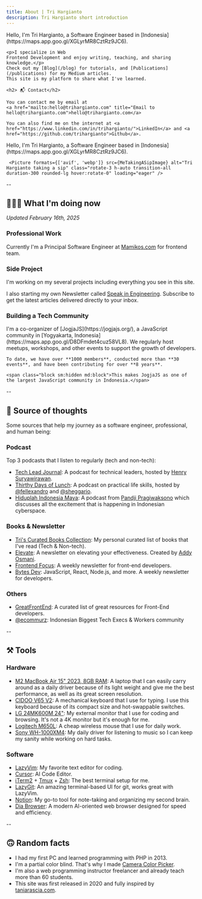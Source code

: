 ```yaml
---
title: About | Tri Hargianto
description: Tri Hargianto short introduction
---
```



<div class="flex flex-col-reverse md:flex-row md:gap-8">
  <div class="w-full md:w-2/3">
    <p class="hidden md:block">Hello, I'm Tri Hargianto, a Software Engineer based in [Indonesia](https://maps.app.goo.gl/XGLyrMR8CztRz9JC6).</p>

    <p>I specialize in Web
    Frontend Development and enjoy writing, teaching, and sharing knowledge.</p>
    Check out my [Blog](/blog) for tutorials, and [Publications](/publications) for my Medium articles.
    This site is my platform to share what I've learned.

    <h2> 📬 Contact</h2>

    You can contact me by email at
    <a href="mailto:hello@trihargianto.com" title="Email to hello@trihargianto.com">hello@trihargianto.com</a>

    You can also find me on the internet at <a href="https://www.linkedin.com/in/trihargianto/">LinkedIn</a> and <a href="https://github.com/trihargianto">Github</a>.

  </div>

  <div class="w-full md:w-80">
    <p class="block md:hidden mb-10">Hello, I'm Tri Hargianto, a Software Engineer based in [Indonesia](https://maps.app.goo.gl/XGLyrMR8CztRz9JC6).</p>

     <Picture formats={['avif', 'webp']} src={MeTakingASipImage} alt="Tri Hargianto taking a sip" class="rotate-3 h-auto transition-all duration-300 rounded-lg hover:rotate-0" loading="eager" />

  </div>
</div>

--

## 👨🏻‍💻 What I'm doing now

_Updated February 16th, 2025_

### Professional Work

Currently I'm a Principal Software Engineer at [Mamikos.com](https://mamikos.com) for frontend
team.

### Side Project

I'm working on my several projects including everything you see in
this site.

I also starting my own Newsletter called [Speak in Engineering](https://speakengineering.substack.com/). Subscribe to get the latest articles delivered directly to your inbox.

### Building a Tech Community

<div class="flex flex-col lg:flex-row md:gap-8">
  <div class="w-full lg:w-1/3">
    <Picture
      src={JogjajsGroupImage}
      alt="JogjaJS Group"
      class="w-full h-auto rounded-lg my-4!"
      formats={['avif', 'webp']}
    />
  </div>
  <div class="w-full lg:w-2/3">
    I'm a co-organizer of [JogjaJS](https://jogjajs.org/), a JavaScript community in [Yogyakarta, Indonesia](https://maps.app.goo.gl/D8DFmdet4cuz58VL8). We regularly host meetups, workshops, and other events to support the growth of developers.

    To date, we have over **1000 members**, conducted more than **30 events**, and have been contributing for over **8 years**.

    <span class="block sm:hidden md:block">This makes JogjaJS as one of the largest JavaScript community in Indonesia.</span>

  </div>
</div>

--

## 🧠 Source of thoughts

Some sources that help my journey as a software engineer, professional, and human being:

### Podcast

Top 3 podcasts that I listen to regularly (tech and non-tech):

- [Tech Lead Journal](https://techleadjournal.dev/): A podcast for technical leaders, hosted by [Henry Suryawirawan](https://www.linkedin.com/in/henry-suryawirawan/).
- [Thirthy Days of Lunch](https://www.thirtydaysoflunch.com/): A podcast on practical life skills, hosted by [@fellexandro](https://www.instagram.com/fellexandro) and [@sheggario](https://www.instagram.com/sheggario/).
- [Hiduplah Indonesia Maya](https://open.noice.id/catalog/ab88f196-a8a2-4ec0-9272-c7f82e68f935): A podcast from [Pandji Pragiwaksono](https://www.instagram.com/pandji.pragiwaksono/?hl=en) which discusses all the excitement that is happening in Indonesian cyberspace.

### Books & Newsletter

- [Tri's Curated Books Collection](https://www.libib.com/u/trihargianto): My personal curated list of books that I've read (Tech & Non-tech).
- [Elevate](https://addyo.substack.com/): A newsletter on elevating your effectiveness. Created by [Addy Osmani](https://addyosmani.com/).
- [Frontend Focus](https://frontendfoc.us/): A weekly newsletter for front-end developers.
- [Bytes Dev](https://bytes.dev/): JavaScript, React, Node.js, and more. A weekly newsletter for developers.

### Others

- [GreatFrontEnd](https://greatfrontend.com): A curated list of great resources for Front-End developers.
- [@ecommurz](https://www.instagram.com/ecommurz/): Indonesian Biggest Tech Execs & Workers community

--

## ⚒️ Tools

### Hardware

- [M2 MacBook Air 15" 2023, 8GB RAM](https://www.apple.com/id/macbook-air/): A laptop that I can easily carry around as a daily driver because of its light weight and give me the best performance, as well as its great screen resolution.
- [CIDOO V65 V2](https://epomaker.com/products/cidoo-v65): A mechanical keyboard that I use for typing. I use this keyboard because of its compact size and hot-swappable switches.
- [LG 24MK600M 24"](https://www.lg.com/hk_en/monitors/fhd-qhd/24mk600m/): My external monitor that I use for coding and browsing. It's not a 4K monitor but it's enough for me.
- [Logitech M650L](https://www.logitech.com/id-id/products/mice/m650-signature-wireless-mouse.html): A cheap wireless mouse that I use for daily work.
- [Sony WH-1000XM4](https://www.sony.com/id/electronics/headband-headphones/wh-1000xm4): My daily driver for listening to music so I can keep my sanity while working on hard tasks.

### Software

- [LazyVim](https://www.lazyvim.org/): My favorite text editor for coding.
- [Cursor](https://www.cursor.com/): AI Code Editor.
- [iTerm2](https://iterm2.com/) + [Tmux](https://github.com/tmux/tmux/wiki) + [Zsh](https://ohmyz.sh/): The best terminal setup for me.
- [LazyGit](https://github.com/jesseduffield/lazygit): An amazing terminal-based UI for git, works great with LazyVim.
- [Notion](https://www.notion.so/): My go-to tool for note-taking and organizing my second brain.
- [Dia Browser](https://www.diabrowser.com/): A modern AI-oriented web browser designed for speed and efficiency.

--

## 🙃 Random facts

- I had my first PC and learned programming with PHP in 2013.
- I'm a partial color blind. That's why I made
  [Camera Color Picker](https://camera-color-picker.vercel.app/).
- I'm also a web programming instructor freelancer and already teach more than
  60 students.
- This site was first released in 2020 and fully inspired by
  [taniarascia.com](https://www.taniarascia.com/).
